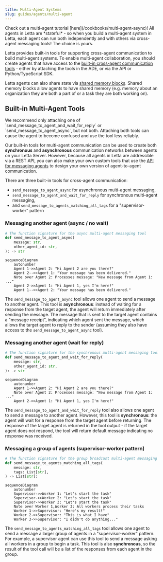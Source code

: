 ```yaml
---
title: Multi-Agent Systems
slug: guides/agents/multi-agent
---
```

<Note icon="fa-sharp fa-solid fa-alien-8bit">
Check out a multi-agent tutorial [here](/cookbooks/multi-agent-async)!
</Note>
<Tip>
All agents in Letta are *stateful* - so when you build a multi-agent system in Letta, each agent can run both independently and with others via cross-agent messaging tools! The choice is yours.
</Tip>

Letta provides built-in tools for supporting cross-agent communication to build multi-agent systems.
To enable multi-agent collaboration, you should create agents that have access to the [built-in cross-agent communication tools](#built-in-multi-agent-tools) - either by attaching the tools in the ADE, or via the API or Python/TypeScript SDK.

Letta agents can also share state via [shared memory blocks](/guides/agents/multi-agent-shared-memory). Shared memory blocks allow agents to have shared memory (e.g. memory about an organization they are both a part of or a task they are both working on).

## Built-in Multi-Agent Tools
<Tip>
We recommend only attaching one of `send_message_to_agent_and_wait_for_reply` or `send_message_to_agent_async`, but not both.
Attaching both tools can cause the agent to become confused and use the tool less reliably.
</Tip>

Our built-in tools for multi-agent communication can be used to create both **synchronous** and **asynchronous** communication networks between agents on your Letta Server.
However, because all agents in Letta are addressible via a REST API, you can also make your own custom tools that use the [API for messaging agents](/api-reference/agents/messages/create) to design your own version of agent-to-agent communication.

There are three built-in tools for cross-agent communication:
* `send_message_to_agent_async` for asynchronous multi-agent messaging,
* `send_message_to_agent_and_wait_for_reply` for synchronous multi-agent messaging,
* and `send_message_to_agents_matching_all_tags` for a "supervisor-worker" pattern

### Messaging another agent (async / no wait)
```python
# The function signature for the async multi-agent messaging tool
def send_message_to_agent_async(
    message: str,
    other_agent_id: str,
): -> str
```
```mermaid
sequenceDiagram
    autonumber
    Agent 1->>Agent 2: "Hi Agent 2 are you there?"
    Agent 2-->>Agent 1: "Your message has been delivered."
    Note over Agent 2: Processes message: "New message from Agent 1: ..."
    Agent 2->>Agent 1: "Hi Agent 1, yes I'm here!"
    Agent 1-->>Agent 2: "Your message has been delivered."
```

The `send_message_to_agent_async` tool allows one agent to send a message to another agent.
This tool is **asynchronous**: instead of waiting for a response from the target agent, the agent will return immediately after sending the message.
The message that is sent to the target agent contains a "message receipt", indicating which agent sent the message, which allows the target agent to reply to the sender (assuming they also have access to the `send_message_to_agent_async` tool).

### Messaging another agent (wait for reply)
```python
# The function signature for the synchronous multi-agent messaging tool
def send_message_to_agent_and_wait_for_reply(
    message: str,
    other_agent_id: str,
): -> str
```
```mermaid
sequenceDiagram
    autonumber
    Agent 1->>Agent 2: "Hi Agent 2 are you there?"
    Note over Agent 2: Processes message: "New message from Agent 1: ..."
    Agent 2->>Agent 1: "Hi Agent 1, yes I'm here!"
```

The `send_message_to_agent_and_wait_for_reply` tool also allows one agent to send a message to another agent.
However, this tool is **synchronous**: the agent will wait for a response from the target agent before returning.
The response of the target agent is returned in the tool output - if the target agent does not respond, the tool will return default message indicating no response was received.

### Messaging a group of agents (supervisor-worker pattern)
```python
# The function signature for the group broadcast multi-agent messaging tool
def send_message_to_agents_matching_all_tags(
    message: str,
    tags: List[str],
) -> List[str]:
```
```mermaid
sequenceDiagram
    autonumber
    Supervisor->>Worker 1: "Let's start the task"
    Supervisor->>Worker 2: "Let's start the task"
    Supervisor->>Worker 3: "Let's start the task"
    Note over Worker 1,Worker 3: All workers process their tasks
    Worker 1->>Supervisor: "Here's my result!"
    Worker 2->>Supervisor: "This is what I have"
    Worker 3->>Supervisor: "I didn't do anything..."
```

The `send_message_to_agents_matching_all_tags` tool allows one agent to send a message a larger group of agents in a "supervisor-worker" pattern.
For example, a supervisor agent can use this tool to send a message asking all workers in a group to begin a task.
This tool is also **synchronous**, so the result of the tool call will be a list of the responses from each agent in the group.
